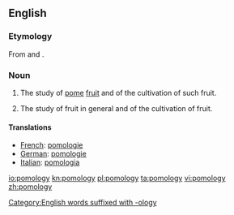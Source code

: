 ==English==

===Etymology===
From {{etyl|la|en}} {{term|pomum||fruit|lang=la}} and {{term|-ology|lang=en}}.

===Noun===
{{wikipedia}}
{{en-noun|-}}

# {{context|botany}} The study of [[pome]] [[fruit]] and of the cultivation of such fruit.
# {{context|botany}} The study of fruit in general and of the cultivation of fruit.

====Translations====
{{trans-top}}
*[[French]]: [[pomologie]]
*[[German]]: [[pomologie]]
*[[Italian]]: [[pomologia]]
{{trans-bottom}}

[[Category:English words suffixed with -ology]]

[[io:pomology]]
[[kn:pomology]]
[[pl:pomology]]
[[ta:pomology]]
[[vi:pomology]]
[[zh:pomology]]